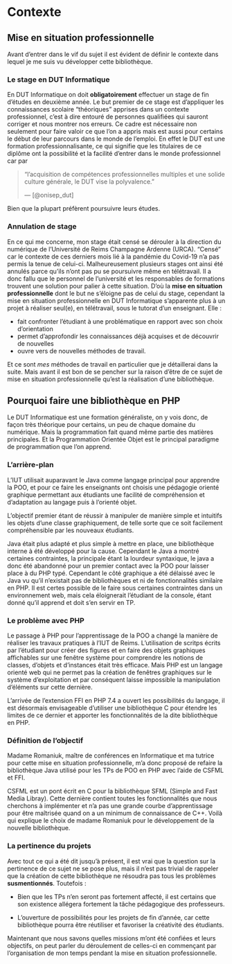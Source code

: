 # Contexte {#context}

## Mise en situation professionnelle

Avant d'entrer dans le vif du sujet il est évident de définir le contexte dans lequel je me suis vu développer cette bibliothèque.

### Le stage en DUT Informatique

En DUT Informatique on doit **obligatoirement** effectuer un stage de fin d'études en deuxième année. Le but premier de ce stage est d'appliquer les connaissances scolaire "théoriques" apprises dans un contexte professionnel, c'est à dire entouré de personnes qualifiées qui sauront corriger et nous montrer nos erreurs. Ce cadre est nécessaire non seulement pour faire valoir ce que l'on a appris mais est aussi pour certains le début de leur parcours dans le monde de l'emploi. En effet le DUT est une formation professionnalisante, ce qui signifie que les titulaires de ce diplôme ont la possibilité et la facilité d'entrer dans le monde professionnel car par 

> "l'acquisition de compétences professionnelles multiples et une solide culture générale, le DUT vise la polyvalence."
> 
> --- [@onisep_dut]

Bien que la plupart préfèrent poursuivre leurs études.

### Annulation de stage

En ce qui me concerne, mon stage était censé se dérouler à la direction du numérique de l'Université de Reims Champagne Ardenne (URCA). "Censé" car le contexte de ces derniers mois lié à la pandémie du Covid-19 n'a pas permis la tenue de celui-ci. Malheureusement plusieurs stages ont ainsi été annulés parce qu'ils n'ont pas pu se poursuivre même en télétravail. Il a donc fallu que le personnel de l'université et les responsables de formations trouvent une solution pour palier à cette situation. D'où la **mise en situation professionnelle** dont le but ne s'éloigne pas de celui du stage, cependant la mise en situation professionnelle en DUT Informatique s'apparente plus à un projet à réaliser seul(e), en télétravail, sous le tutorat d'un enseignant. Elle :

- fait confronter l'étudiant à une problématique en rapport avec son choix d'orientation
- permet d'approfondir les connaissances déjà acquises et de découvrir de nouvelles
- ouvre vers de nouvelles méthodes de travail.

Et ce sont *mes* méthodes de travail en particulier que je détaillerai dans la suite. Mais avant il est bon de se pencher sur la raison d'être de ce sujet de mise en situation professionnelle qu'est la réalisation d'une bibliothèque.

## Pourquoi faire une bibliothèque en PHP

Le DUT Informatique est une formation généraliste, on y vois donc, de façon très théorique pour certains, un peu de chaque domaine du numérique. Mais la programmation fait quand même partie des matières principales. Et la Programmation  Orientée Objet est le principal paradigme de programmation que l'on apprend.

### L’arrière-plan

L'IUT utilisait auparavant le Java comme langage principal pour apprendre la POO, et pour ce faire les enseignants ont choisis une pédagogie orienté graphique permettant aux étudiants une facilité de compréhension et d'adaptation au langage puis à l'orienté objet.

L'objectif premier étant de réussir à manipuler de manière simple et intuitifs les objets d'une classe graphiquement, de telle sorte que ce soit facilement compréhensible par les nouveaux étudiants.

Java était plus adapté et plus simple à mettre en place, une bibliothèque interne à été développé pour la cause. Cependant le Java a montré certaines contraintes, la principale étant la lourdeur syntaxique, le java a donc été abandonné pour un premier contact avec la POO pour laisser place à du PHP typé. Cependant le côté graphique a été délaissé avec le Java vu qu'il n'existait pas de bibliothèques et ni de fonctionnalités similaire en PHP. Il est certes possible de le faire sous certaines contraintes dans un environnement web, mais cela éloignerait l'étudiant de la console, étant donné qu'il apprend et doit s'en servir en TP.

### Le problème avec PHP

Le passage à PHP pour l'apprentissage de la POO a changé la manière de réaliser les travaux pratiques à l'IUT de Reims. L'utilisation de scritps écrits par l'étudiant pour créer des figures et en faire des objets graphiques affichables sur une fenêtre système pour comprendre les notions de classes, d'objets et d'instances était très efficace. Mais PHP est un langage orienté web qui ne permet pas la création de fenêtres graphiques sur le système d'exploitation et par conséquent laisse impossible la manipulation d'éléments sur cette dernière.

L'arrivée de l’extension FFI en PHP 7.4 a ouvert les possibilités du langage, il est désormais envisageable d'utiliser une bibliothèque C pour étendre les limites de ce dernier et apporter les fonctionnalités de la dite bibliothèque en PHP.

### Définition de l'objectif

Madame Romaniuk, maître de conférences en Informatique et ma tutrice pour cette mise en situation professionnelle, m'a donc proposé de refaire la bibliothèque Java utilisé pour les TPs de POO en PHP avec l'aide de CSFML et FFI.

CSFML est un pont écrit en C pour la bibliothèque SFML (Simple and Fast Media Libray). Cette dernière contient toutes les fonctionnalités que nous cherchons à implémenter et n'a pas une grande courbe d'apprentissage pour être maîtrisée quand on a un minimum de connaissance de C++. Voilà qui explique le choix de madame Romaniuk pour le développement de la nouvelle bibliothèque.

### La pertinence du projets

Avec tout ce qui a été dit jusqu'à présent, il est vrai que la question sur la pertinence de ce sujet ne se pose plus, mais il n'est pas trivial de rappeler que la création de cette bibliothèque ne résoudra pas tous les problèmes **susmentionnés**. Toutefois :

- Bien que les TPs n'en seront pas fortement affecté, il est certains que son existence allégera fortement la tâche pédagogique des professeurs.

- L'ouverture de possibilités pour les projets de fin d'année, car cette bibliothèque pourra être réutiliser et favoriser la créativité des étudiants.

Maintenant que nous savons quelles missions m'ont été confiées et leurs objectifs, on peut parler du déroulement de celles-ci en commençant par l'organisation de mon temps pendant la mise en situation professionnelle.
